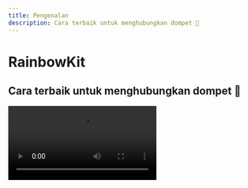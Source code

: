 ```yaml
---
title: Pengenalan
description: Cara terbaik untuk menghubungkan dompet 🌈
---
```


# RainbowKit

## Cara terbaik untuk menghubungkan dompet 🌈

<Video src="https://res.cloudinary.com/rainbowme/video/upload/s--aTmEjSrr--/f_auto:video,q_auto/v1/rainbowkit/site-assets/rainbowkit-video-cutdown-edit_gy0q16" />

RainbowKit ialah pustaka [React](https://reactjs.org/) yang memudahkan penambahan sambungan dompet ke dapp anda. Ia intuitif, responsif dan boleh disesuaikan.

### Ciri-ciri

#### Pengurusan dompet

Pengurusan dompet secara 'out-of-the-box' untuk dapp anda. Selain mengendalikan sambungan dan pemutusan dompet, RainbowKit menyokong banyak dompet, swap rantai sambungan, menyelesaikan alamat kepada ENS, memaparkan baki dan banyak lagi!

#### Boleh disesuaikan

Anda boleh mengubahsuai UI RainbowKit untuk menyesuaikan dengan jenama anda. Anda boleh memilih dari beberapa warna aksen dan konfigurasi jari-jari sempadan yang telah ditetapkan. Untuk kes penggunaan yang lebih maju, anda boleh menyertakan tema yang sepenuhnya terkhusus, memaparkan butang anda sendiri dan mengabaikan ciri-ciri tertentu. Mod gelap termasuk.

#### Piawaian industri

Untuk keserasian lebih baik dengan kebanyakan produk, kami bergantung kepada [viem](https://viem.sh) dan [wagmi](https://wagmi.sh/) — pustaka yang paling banyak digunakan dalam ruangan ini.

Piawaian dompet seperti EIP-1193 dan EIP-6963 disokong secara 'out-of-the-box', menjadikannya lebih mudah dari sebelumnya untuk pengguna dompet pelayar untuk menghubungkan dompet mereka ke dApp anda tanpa sebarang masalah.

### Komuniti

Kami teruja melihat komuniti menerima pakai RainbowKit, mengemukakan isu, dan memberikan maklum balas. Sama ada permintaan ciri, laporan bug, atau projek untuk dipamerkan, sila terlibat!

- Kemukakan [isu](https://github.com/rainbow-me/rainbowkit/issues)
- Ikuti di [Twitter](https://twitter.com/rainbowdotme)
- Kongsi [maklum balas](https://github.com/rainbow-me/rainbowkit/discussions/new?category=feedback) anda
- Cuba di [CodeSandbox](https://codesandbox.io/p/sandbox/github/rainbow-me/rainbowkit/tree/main/examples/with-next)
